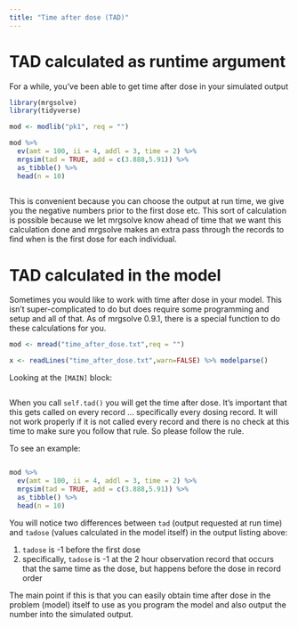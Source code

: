 ```yaml
---
title: "Time after dose (TAD)"
---
```


# TAD calculated as runtime argument

For a while, you've been able to get time after dose in your simulated 
output

```r
library(mrgsolve)
library(tidyverse)

mod <- modlib("pk1", req = "")

mod %>% 
  ev(amt = 100, ii = 4, addl = 3, time = 2) %>%
  mrgsim(tad = TRUE, add = c(3.888,5.91)) %>% 
  as_tibble() %>% 
  head(n = 10)
  
```

This is convenient because you can choose the output at run time, 
we give you the negative numbers prior to the first dose etc.  This 
sort of calculation is possible because we let mrgsolve know 
ahead of time that we want this calculation done and mrgsolve
makes an extra pass through the records to find when is the 
first dose for each individual.

# TAD calculated in the model
Sometimes you would like to work with time after dose in
your model.  This isn't super-complicated to do but does 
require some programming and setup and all of that. As of 
mrgsolve 0.9.1, there is a special function to do these 
calculations for you.


```r
mod <- mread("time_after_dose.txt",req = "")
```

```r
x <- readLines("time_after_dose.txt",warn=FALSE) %>% modelparse()
```
Looking at the `[MAIN]` block:
```c

```


When you call `self.tad()` you will get the time after dose.  It's
important that this gets called on every record ... specifically every dosing record.  It will not work properly if it is not called every 
record and there is no check at this time to make sure you follow 
that rule.  So please follow the rule.

To see an example:

```c
```


```r
mod %>% 
  ev(amt = 100, ii = 4, addl = 3, time = 2) %>%
  mrgsim(tad = TRUE, add = c(3.888,5.91)) %>% 
  as_tibble() %>% 
  head(n = 10)
```


You will notice two differences between `tad` (output requested at 
run time) and `tadose` (values calculated in the model itself) in the 
output listing above:  

1. `tadose` is -1 before the first dose
1. specifically, `tadose` is -1 at the 2 hour observation record
   that occurs that the same time as the dose, but happens before 
   the dose in record order

The main point if this is that you can easily obtain time after 
dose in the problem (model) itself to use as you program the model
and also output the number into the simulated output.


